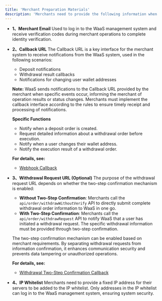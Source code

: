 ```yaml
---
title: 'Merchant Preparation Materials'
description: 'Merchants need to provide the following information when integrating with the WaaS system:'
---
```


- **1、Merchant Email**
  Used to log in to the WaaS management system and receive verification codes during merchant operations to complete identity verification.

- **2、Callback URL**
  The Callback URL is a key interface for the merchant system to receive notifications from the WaaS system, used in the following scenarios:
  - Deposit notifications
  - Withdrawal result callbacks
  - Notifications for changing user wallet addresses

  **Note:**
  WaaS sends notifications to the Callback URL provided by the merchant when specific events occur, informing the merchant of operation results or status changes. Merchants must implement the callback interface according to the rules to ensure timely receipt and processing of notifications.

  **Specific Functions**
  - Notify when a deposit order is created.
  - Request detailed information about a withdrawal order before execution.
  - Notify when a user changes their wallet address.
  - Notify the execution result of a withdrawal order.

  **For details, see:**
  - [Webhook Callback](/api-reference/endpoint/en/webhook/webhook-callback)

- **3、Withdrawal Request URL (Optional)**
  The purpose of the withdrawal request URL depends on whether the two-step confirmation mechanism is enabled:
  - **Without Two-Step Confirmation**: Merchants call the `api/order/withdrawWithoutVerify` API to directly submit complete withdrawal order information to WaaS in one go.
  - **With Two-Step Confirmation**: Merchants call the `api/order/withdrawRequest` API to notify WaaS that a user has initiated a withdrawal request. The specific withdrawal information must be provided through two-step confirmation.

  The two-step confirmation mechanism can be enabled based on merchant requirements. By separating withdrawal requests from information confirmation, it enhances communication security and prevents data tampering or unauthorized operations.

  **For details, see:**
  - [Withdrawal Two-Step Confirmation Callback](/api-reference/endpoint/en/webhook/withdraw-confirmation-callback)

- **4、IP Whitelist**
  Merchants need to provide a fixed IP address for their servers to be added to the IP whitelist. Only addresses in the IP whitelist can log in to the WaaS management system, ensuring system security.